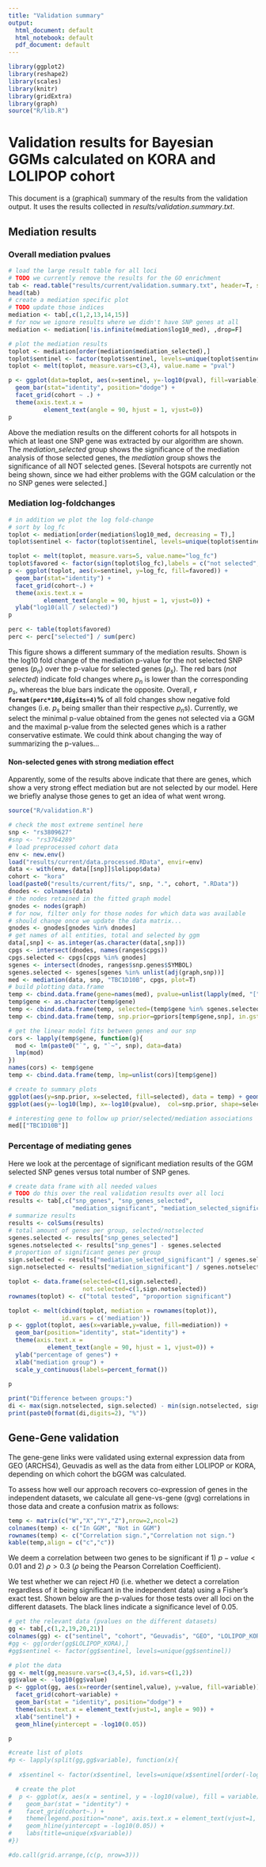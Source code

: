 ```yaml
---
title: "Validation summary"
output:
  html_document: default
  html_notebook: default
  pdf_document: default
---
```


```r
library(ggplot2)
library(reshape2)
library(scales)
library(knitr)
library(gridExtra)
library(graph)
source("R/lib.R")
```

# Validation results for Bayesian GGMs calculated on KORA and LOLIPOP cohort

This document is a (graphical) summary of the results from the validation output.
It uses the results collected in $results/validation.summary.txt$.

## Mediation results

### Overall mediation pvalues

```r
# load the large result table for all loci
# TODO we currently remove the results for the GO enrichment
tab <- read.table("results/current/validation.summary.txt", header=T, sep="\t")[,1:21]
head(tab)
# create a mediation specific plot
# TODO update those indices
mediation <- tab[,c(1,2,13,14,15)]
# for now we ignore results where we didn't have SNP genes at all
mediation <- mediation[!is.infinite(mediation$log10_med), ,drop=F]

# plot the mediation results
toplot <- mediation[order(mediation$mediation_selected),]
toplot$sentinel <- factor(toplot$sentinel, levels=unique(toplot$sentinel))
toplot <- melt(toplot, measure.vars=c(3,4), value.name = "pval")

p <- ggplot(data=toplot, aes(x=sentinel, y=-log10(pval), fill=variable)) +
  geom_bar(stat="identity", position="dodge") + 
  facet_grid(cohort ~ .) +
  theme(axis.text.x = 
          element_text(angle = 90, hjust = 1, vjust=0))
p
```

Above the mediation results on the different cohorts for all hotspots 
in which at least one SNP gene was extracted by our algorithm are shown.
The *mediation_selected* group shows the significance of the mediation analysis of 
those selected genes, the *mediation* group shows the significance of all NOT selected genes. 
[Several hotspots are currently not being shown, since we had either problems with 
the GGM calculation or the no SNP genes were selected.]

### Mediation log-foldchanges

```r
# in addition we plot the log fold-change
# sort by log_fc
toplot <- mediation[order(mediation$log10_med, decreasing = T),]
toplot$sentinel <- factor(toplot$sentinel, levels=unique(toplot$sentinel))

toplot <- melt(toplot, measure.vars=5, value.name="log_fc")
toplot$favored <- factor(sign(toplot$log_fc),labels = c("not selected", "selected"))
p <- ggplot(toplot, aes(x=sentinel, y=log_fc, fill=favored)) +
  geom_bar(stat="identity") + 
  facet_grid(cohort~.) +
  theme(axis.text.x = 
          element_text(angle = 90, hjust = 1, vjust=0)) +
  ylab("log10(all / selected)")
p

perc <- table(toplot$favored)
perc <- perc["selected"] / sum(perc)

```
This figure shows a different summary of the mediation results. Shown is the log10 fold change
of the mediation p-value for the not selected SNP genes ($p_n$) over the p-value for selected
genes ($p_s$). The red bars (*not selected*) indicate fold changes where $p_n$ is lower 
than the corresponding $p_s$, whereas the blue bars indicate the opposite. Overall, 
**`r format(perc*100,digits=4)`\%** of all fold changes show negative fold changes 
(i.e. $p_s$ being smaller than their respective $p_n$s). Currently, we select the
minimal p-value obtained from the genes not selected via a GGM and the maximal p-value
from the selected genes which is a rather conservative estimate. We could think about
changing the way of summarizing the p-values...

#### Non-selected genes with strong mediation effect
Apparently, some of the results above indicate that there are genes, which show
a very strong effect mediation but are not selected by our model. Here we briefly
analyse those genes to get an idea of what went wrong.

```r
source("R/validation.R")

# check the most extreme sentinel here
snp <- "rs3809627"
#snp <- "rs3764289"
# load preprocessed cohort data
env <- new.env()
load("results/current/data.processed.RData", envir=env)
data <- with(env, data[[snp]]$lolipop$data)
cohort <- "kora"
load(paste0("results/current/fits/", snp, ".", cohort, ".RData"))
dnodes <- colnames(data)
# the nodes retained in the fitted graph model
gnodes <- nodes(graph)
# for now, filter only for those nodes for which data was available
# should change once we update the data matrix...
gnodes <- gnodes[gnodes %in% dnodes]
# get names of all entities, total and selected by ggm
data[,snp] <- as.integer(as.character(data[,snp]))
cpgs <- intersect(dnodes, names(ranges$cpgs))
cpgs.selected <- cpgs[cpgs %in% gnodes]
sgenes <- intersect(dnodes, ranges$snp.genes$SYMBOL)
sgenes.selected <- sgenes[sgenes %in% unlist(adj(graph,snp))]
med <- mediation(data, snp, "TBC1D10B", cpgs, plot=T)
# build plotting data.frame
temp <- cbind.data.frame(gene=names(med), pvalue=unlist(lapply(med, "[", "pvalue")))
temp$gene <- as.character(temp$gene)
temp <- cbind.data.frame(temp, selected=(temp$gene %in% sgenes.selected))
temp <- cbind.data.frame(temp, snp.prior=gpriors[temp$gene,snp], in.gstart=gstart[temp$gene,snp])

# get the linear model fits between genes and our snp
cors <- lapply(temp$gene, function(g){
  mod <- lm(paste0("`", g, "`~", snp), data=data)
  lmp(mod)
})
names(cors) <- temp$gene
temp <- cbind.data.frame(temp, lmp=unlist(cors)[temp$gene])

# create to summary plots
ggplot(aes(y=snp.prior, x=selected, fill=selected), data = temp) + geom_boxplot()
ggplot(aes(y=-log10(lmp), x=-log10(pvalue),  col=snp.prior, shape=selected, size=2), data = temp) + geom_point()

# interesting gene to follow up prior/selected/mediation associations
med[["TBC1D10B"]]

```


### Percentage of mediating genes
Here we look at the percentage of significant mediation results of the GGM selected
SNP genes versus total number of SNP genes.
```r
# create data frame with all needed values
# TODO do this over the real validation results over all loci
results <- tab[,c("snp_genes", "snp_genes_selected",
                  "mediation_significant", "mediation_selected_significant")]
# summarize results
results <- colSums(results)
# total amount of genes per group, selected/notselected
sgenes.selected <- results["snp_genes_selected"]
sgenes.notselected <- results["snp_genes"] - sgenes.selected
# proportion of significant genes per group
sign.selected <- results["mediation_selected_significant"] / sgenes.selected
sign.notselected <- results["mediation_significant"] / sgenes.notselected

toplot <- data.frame(selected=c(1,sign.selected), 
                     not.selected=c(1,sign.notselected))
rownames(toplot) <- c("total tested", "proportion significant")

toplot <- melt(cbind(toplot, mediation = rownames(toplot)), 
               id.vars = c('mediation'))
p <- ggplot(toplot, aes(x=variable,y=value, fill=mediation)) + 
  geom_bar(position="identity", stat="identity") +
  theme(axis.text.x = 
           element_text(angle = 90, hjust = 1, vjust=0)) +
  ylab("percentage of genes") +
  xlab("mediation group") +
  scale_y_continuous(labels=percent_format())
  
p

print("Difference between groups:")
di <- max(sign.notselected, sign.selected) - min(sign.notselected, sign.selected)
print(paste0(format(di,digits=2), "%"))
```

## Gene-Gene validation 

The gene-gene links were validated using external expression data from GEO (ARCHS4),
Geuvadis as well as the data from either LOLIPOP or KORA, depending on which cohort 
the bGGM was calculated.

To assess how well our approach recovers co-expression of genes in the independent
datasets, we calculate all gene-vs-gene (gvg) correlations in those data and create a
confusion matrix as follows:

```r
temp <- matrix(c("W","X","Y","Z"),nrow=2,ncol=2)
colnames(temp) <- c("In GGM", "Not in GGM")
rownames(temp) <- c("Correlation sign.","Correlation not sign.")
kable(temp,align = c("c","c"))
```
We deem a correlation between two genes to be significant if 1) $p-value < 0.01$
and 2) $\rho > 0.3$ ($\rho$ being the Pearson Correlation Coefficient).

We test whether we can reject $H0$ (i.e. whether we detect a correlation regardless of it 
being significant in the independent data) using a Fisher's exact test.
Shown below are the p-values for those tests over all loci on the different datasets.
The black lines indicate a significance level of $0.05$.
```r
# get the relevant data (pvalues on the different datasets)
gg <- tab[,c(1,2,19,20,21)]
colnames(gg) <- c("sentinel", "cohort", "Geuvadis", "GEO", "LOLIPOP_KORA")
#gg <- gg[order(gg$LOLIPOP_KORA),]
#gg$sentinel <- factor(gg$sentinel, levels=unique(gg$sentinel))

# plot the data
gg <- melt(gg,measure.vars=c(3,4,5), id.vars=c(1,2))
gg$value <- -log10(gg$value)
p <- ggplot(gg, aes(x=reorder(sentinel,value), y=value, fill=variable)) + 
  facet_grid(cohort~variable) +
  geom_bar(stat = "identity", position="dodge") + 
  theme(axis.text.x = element_text(vjust=1, angle = 90)) + 
  xlab("sentinel") +
  geom_hline(yintercept = -log10(0.05))

p

#create list of plots
#p <- lapply(split(gg,gg$variable), function(x){
  
#  x$sentinel <- factor(x$sentinel, levels=unique(x$sentinel[order(-log10(x$value))]))

  # create the plot
#  p <- ggplot(x, aes(x = sentinel, y = -log10(value), fill = variable)) +
#    geom_bar(stat = "identity") +
#    facet_grid(cohort~.) +
#    theme(legend.position="none", axis.text.x = element_text(vjust=1, angle = 90)) + 
#    geom_hline(yintercept = -log10(0.05)) +
#    labs(title=unique(x$variable))
#})

#do.call(grid.arrange,(c(p, nrow=3)))
```


